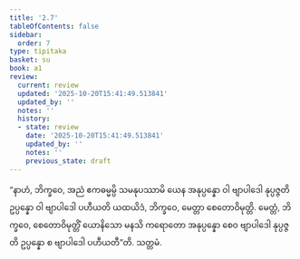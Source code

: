 ```yaml
---
title: '2.7'
tableOfContents: false
sidebar:
  order: 7
type: tipitaka
basket: su
book: a1
review:
  current: review
  updated: '2025-10-20T15:41:49.513841'
  updated_by: ''
  notes: ''
  history:
  - state: review
    date: '2025-10-20T15:41:49.513841'
    updated_by: ''
    notes: ''
    previous_state: draft
---
```



<DynamicBreadcrumb />


<ReviewStatus review={frontmatter.review} showDetails={true} />

<HypothesisAnnotation frontmatter={frontmatter} />

<Division number="17" book="a1" e="ch" v="15" p="3">

<Paragraph number="36" book="a1">
“နာဟံ, ဘိက္ခဝေ, အညံ ဧကဓမ္မမ္ပိ သမနုပဿာမိ ယေန အနုပ္ပန္နော ဝါ ဗျာပါဒေါ နုပ္ပဇ္ဇတိ ဥပ္ပန္နော ဝါ ဗျာပါဒေါ ပဟီယတိ ယထယိဒံ, ဘိက္ခဝေ, မေတ္တာ စေတောဝိမုတ္တိ. မေတ္တံ, ဘိက္ခဝေ, စေတောဝိမုတ္တိံ ယောနိသော မနသိ ကရောတော အနုပ္ပန္နော စေဝ ဗျာပါဒေါ နုပ္ပဇ္ဇတိ ဥပ္ပန္နော စ ဗျာပါဒေါ ပဟီယတီ”တိ.

</Paragraph>
</Division>

<Paragraph number="37" type="center" book="a1">
သတ္တမံ.
</Paragraph>